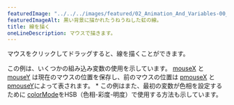 ---
featuredImage: "../../../images/featured/02_Animation_And_Variables-00_Drawing_Lines-thumbnail.png"
featuredImageAlt: 黒い背景に描かれたうねうねした虹の線。
title: 線を描く
oneLineDescription: マウスで描きます。
---

マウスをクリックしてドラッグすると、線を描くことができます。

この例は、いくつかの組み込み変数の使用を示しています。
<a href="/reference/p5/mouseX">mouseX</a>
と
<a href="/reference/p5/mouseY">mouseY</a>
は現在のマウスの位置を保存し、前のマウスの位置は
<a href="/reference/p5/pmouseX">pmouseX</a>
と
<a href="/reference/p5/pmouseY">pmouseY</a>によって表されます。
 *
この例はまた、最初の変数が色相を設定するために
<a href="/reference/p5/colorMode">colorMode</a>をHSB（色相-彩度-明度）で使用する方法も示しています。